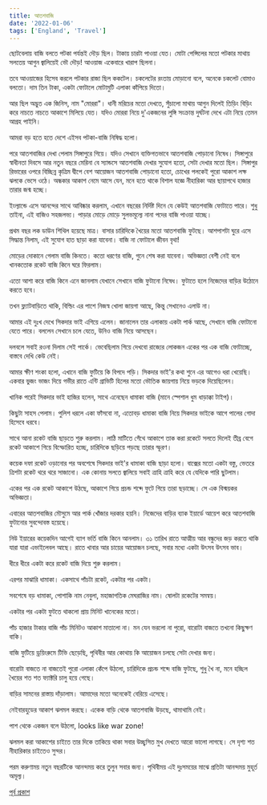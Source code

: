 ```yaml
---
title: আতশবাজি
date: '2022-01-06'
tags: ['England', 'Travel']
---
```


ছোটবেলায় বাজি বলতে পটকা পর্যন্তই দৌড় ছিল। টাকায় চারটা পাওয়া যেত। মোটা পেন্সিলের মতো পটকার মাথায় সলতেয় আগুন জ্বালিয়েই ভৌ দৌড়! আওয়াজ একেবারে খারাপ ছিলনা। 

তবে আওয়াজের হিসেব করলে পটকার রাজা ছিল ককটেল। চকলেটের রংতায় মোড়ানো বলে, অনেকে চকলেট বোমাও বলতো। দাম তিন টাকা, একটা ফোটালে মোটামুটি এলাকা কাঁপিয়ে দিতো।

আর ছিল অদ্ভুত এক জিনিস, নাম "মোররা"। ধানী মরিচের মতো দেখতে, সুঁচালো মাথায় আগুন দিলেই তিড়িং বিড়িং করে নাচতে নাচতে আকাশে মিলিয়ে যেত। যদিও মোররা নিয়ে দু'একজনের লুঙ্গি সংক্রান্ত দুর্ঘটনা দেখে এটা নিয়ে তেমন আগ্রহ পাইনি।

আমরা বড় হতে হতে দেশে এইসব পটকা-বাজি নিষিদ্ধ হলো।

পরে আতশবাজির দেখা পেলাম সিঙ্গাপুরে গিয়ে। যদিও সেখানে ব্যক্তিগতভাবে আতশবাজি পোড়ানো নিষেধ। সিঙ্গাপুরে স্বাধীনতা দিবসে আর নতুন বছরে মেরিনা বে স্যান্ডসে আতশবাজি দেখার সুযোগ হতো, সেটা দেখার মতো ছিল। সিঙ্গাপুর রিভারের ওপরে বিচ্ছিন্ন কৃত্রিম দ্বীপে বেশ আয়োজন আতশবাজি পোড়ানো হতো, চোখের পলকেই পুরো আকাশ লক্ষ ঝলকে ভেসে ওঠে। অন্ধকার আকাশ নেমে আসে যেন, মনে হতে থাকে বিশাল যজ্ঞে নীহারিকা আর ছায়াপথে হাজার তারার জন্ম হচ্ছে।

ইংল্যান্ডে এসে আনন্দের সাথে আবিষ্কার করলাম, এখানে বছরের নির্দিষ্ট দিনে যে কেউই আতশবাজি ফোটাতে পারে। শুধু তাইনা, এই বাজিও সহজলভ্য। পাড়ার মোড়ে মোড়ে সুলভমূল্যে নানা পদের বাজি পাওয়া যাচ্ছে।

প্রথম বছর লক ডাউন শিথিল হয়েছে মাত্র। বাসার চারিদিকে খৈয়ের মতো আতশবাজি ফুটছে। আশপাশটা ঘুরে এসে সিদ্ধান্ত নিলাম, এই সুযোগ হাত ছাড়া করা যাবেনা। বাজি না ফোটালে জীবন বৃথা!

মোড়ের দোকানে গেলাম বাজি কিনতে। কতো ধরণের বাজি, গুনে শেষ করা যাবেনা। অভিজ্ঞতা বেশী নেই বলে খানকতোক রকেট বাজি কিনে ঘরে ফিরলাম।

এতো আশা করে বাজি কিনে এনে জানলাম যেখানে সেখানে বাজি ফুটানো নিষেধ। ফুটাতে হলে নিজেদের বাড়ির উঠোনে করতে হবে।

তখন ফ্ল্যাটবাড়িতে থাকি, বিল্ডিং এর পাশে নিজস্ব খোলা জায়গা আছে, কিন্তু সেখানেও এলাউ না।

আমার এই দুঃখ দেখে সিকদার ভাই এগিয়ে এলেন। জানালেন তার এলাকায় একটা পার্ক আছে, সেখানে বাজি ফোটানো যেতে পারে। বললেন সেখানে চলে যেতে, উনিও বাজি নিয়ে আসছেন।

দলবলে সবাই রওনা দিলাম সেই পার্কে। ভেবেছিলাম গিয়ে দেখবো রাজ্যের লোকজন একের পর এক বাজি ফোটাচ্ছে, বাস্তবে দেখি কেউ নেই। 

আমার ক্ষীণ শংকা হলো, এখানে বাজি ফুটিয়ে কি বিপদে পড়ি। সিকদার ভাই'র কথা শুনে এর আগেও ধরা খেয়েছি। একবার ভুজং ভাজং দিয়ে গভীর রাতে এন্টি গ্রাভিটি হিলের মতো ভৌতিক জায়গায় নিয়ে ভড়কে দিয়েছিলেন।

খানিক পরেই সিকদার ভাই হাজির হলেন, সাথে এনেছেন ধামাকা বাজি (মানে স্পেশাল ধুম ধাড়াক্কা টাইপ)। 

কিছুটা সাহস পেলাম। পুলিশ ধরলে একা ফাঁসবো না, এতোবড় ধামাকা বাজি নিয়ে সিকদার ভাইকে আগে পালের গোদা হিসেবে ধরবে।

সাথে আনা রকেট বাজি ছাড়তে শুরু করলাম। লাঠি মাটিতে গেঁথে আকাশে তাক করা রকেটে সলতে দিলেই তীব্র বেগে রকেট আকাশে গিয়ে বিস্ফোরিত হচ্ছে, চারিদিকে ছড়িয়ে পড়ছে তারার স্ফূরণ।

কয়েক দফা রকেট ওড়ানোর পর অবশেষে সিকদার ভাই'র ধামাকা বাজি ছাড়া হলো। বাক্সের মতো একটা বস্তু, ভেতরে ত্রিশটা রকেট থরে থরে সাজানো। এক কোনায় সলতে জ্বালিয়ে সবাই ত্রাহি ত্রাহি করে যে যেদিকে পারি ছুটলাম। 

একের পর এক রকেট আকাশে উঠছে, আকাশে গিয়ে প্রচন্ড শব্দে ফুটে গিয়ে তারা ছড়াচ্ছে। সে এক বিস্ময়কর অভিজ্ঞতা।

এবারের আতশবাজির মৌসুমে আর পার্ক খোঁজার দরকার হয়নি। নিজেদের বাড়ির ব্যাক ইয়ার্ডে আয়েশ করে আতশবাজি ফুটানোর সুবন্দোবস্ত হয়েছে।

নিউ ইয়ারের কয়েকদিন আগেই ব্যাগ ভর্তি বাজি কিনে আনলাম। ৩১ তারিখ রাতে আত্মীয় আর বন্ধুদের জড় করতে থাকি যারা যারা এভাইলেবল আছে। রাতে খাবার আর চায়ের আয়োজন চলছে, সবার মধ্যে একটা উৎসব উৎসব ভাব।

ধীরে ধীরে একটা করে রকেট বাজি দিয়ে শুরু করলাম।

এরপর মাঝারি ধামাকা। একসাথে পাঁচটা রকেট, একটার পর একটা।

সবশেষে বড় ধামাকা, পোশাকি নাম নেবুলা, মহাজাগতিক মেঘরাজির নাম। ষোলটা রকেটের সমন্বয়। 

একটার পর একটা ফুটতে থাকলো প্রায় মিনিট খানেকের মতো। 

পাঁচ হাজার টাকার বাজি পাঁচ মিনিটও আকাশ মাতালো না। মন যেন ভরলো না পুরো, বারোটা বাজতে তখনো কিছুক্ষণ বাকি।

বাজি ফুটিয়ে ড্রয়িংরুমে টিভি ছেড়েছি, পৃথিবীর আর কোথায় কি আয়োজন চলছে সেটা দেখার জন্য।

বারোটা বাজতে না বাজতেই পুরো এলাকা কেঁপে উঠলো, চারিদিকে প্রচন্ড শব্দে বাজি ফুটছে, শুধু খৈ না, মনে হচ্ছিল খৈয়ের শত শত ফ্যাক্টরি চালু হয়ে গেছে।

বাড়ির সামনের রাস্তায় দাঁড়ালাম। আমাদের মতো অনেকেই বেরিয়ে এসেছে।

নেইবারহুডের আকাশ ঝলমল করছে। একেক বাড়ি থেকে আতশবাজি উড়ছে, থামাথামি নেই।

পাশ থেকে একজন বলে উঠলো, looks like war zone!

ঝলমল করা আকাশের চাইতে তার দিকে তাকিয়ে থাকা সবার উচ্ছ্বসিত মুখ দেখতে আরো ভালো লাগছে। সে দৃশ্য শত নীহারিকার চাইতেও সুন্দর।

পরম করুণাময় নতুন বছরটিকে আনন্দময় করে তুলুন সবার জন্য। পৃথিবীময় এই দুঃসময়ের মাঝে প্রতিটা আনন্দময় মুহূর্ত অমূল্য।

[পূর্ব প্রকাশ](https://www.facebook.com/ashraful.alam/posts/10157927127555583)